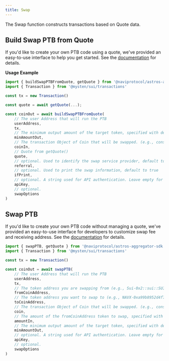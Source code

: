 ```yaml
---
title: Swap
---
```


The Swap function constructs transactions based on Quote data.

## Build Swap PTB from Quote

If you'd like to create your own PTB code using a quote, we've provided an easy-to-use interface to help you get started. See the [documentation](/typedoc/functions/_naviprotocol_astros-aggregator-sdk.buildSwapPTBFromQuote.html) for details.

**Usage Example**

```typescript
import { buildSwapPTBFromQuote, getQuote } from '@naviprotocol/astros-aggregator-sdk'
import { Transaction } from '@mysten/sui/transactions'

const tx = new Transaction()

const quote = await getQuote(...);

const coinOut = await buildSwapPTBFromQuote(
    // The user Address that will run the PTB
    userAddress,
    tx, 
    // The minimum output amount of the target token, specified with decimals, used to validate slippage.
    minAmountOut, 
    // The transaction Object of Coin that will be swapped. (e.g., const coinIn = txb.splitCoins(txb.gas, [amount]);)
    coinIn, 
    // Quote from getQuote()
    quote, 
    // optional. Used to identify the swap service provider, default to 0
    referral, 
    // optional. Used to print the swap information, default to true
    ifPrint, 
    // optional. A string used for API authentication. Leave empty for limited access.
    apiKey, 
    // optional. 
    swapOptions
)
```


## Swap PTB

If you'd like to create your own PTB code without managing a quote, we've provided an easy-to-use interface for developers to customize swap fee and receiving address. See the [documentation](/typedoc/functions/_naviprotocol_astros-aggregator-sdk.swapPTB.html) for details.


```typescript
import { swapPTB, getQuote } from '@naviprotocol/astros-aggregator-sdk'
import { Transaction } from '@mysten/sui/transactions'

const tx = new Transaction()

const coinOut = await swapPTB(
    // The user Address that will run the PTB
    userAddress,
    tx, 
    // The token address you are swapping from (e.g., Sui-0x2::sui::SUI).
    fromCoinAddress,
    // The token address you want to swap to (e.g., NAVX-0xa99b8952d4f7d947ea77fe0ecdcc9e5fc0bcab2841d6e2a5aa00c3044e5544b5::navx::NAVX).
    toCoinAddress,
    // The transaction Object of Coin that will be swapped. (e.g., const coinIn = txb.splitCoins(txb.gas, [amount]);)
    coin, 
    // The amount of the fromCoinAddress token to swap, specified with decimals (e.g., 1e9 for 1,000,000,000).
    amountIn, 
    // The minimum output amount of the target token, specified with decimals, used to validate slippage.
    minAmountOut, 
    // optional. A string used for API authentication. Leave empty for limited access.
    apiKey, 
    // optional. 
    swapOptions
)
```

